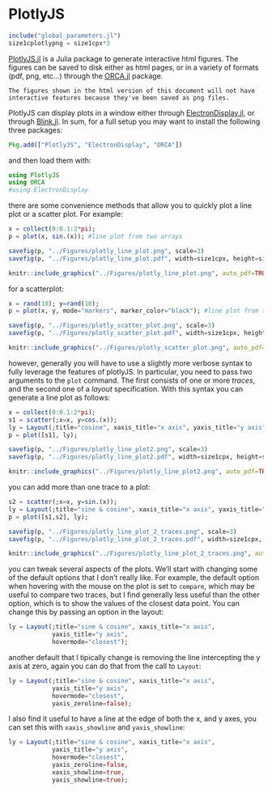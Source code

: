 # PlotlyJS {#plotlyJS}

```julia
include("global_parameters.jl")
size1cplotlypng = size1cpx*3
```

[PlotlyJS.jl](https://github.com/sglyon/PlotlyJS.jl) is a Julia package to generate interactive html figures. The figures can be saved to disk either as html pages, or in a variety of formats (pdf, png, etc...) through the [ORCA.jl](https://github.com/sglyon/ORCA.jl) package.

```block2
The figures shown in the html version of this document will not have interactive features because they've been saved as png files.
```
	
PlotlyJS can display plots in a window either through [ElectronDisplay.jl](https://github.com/queryverse/ElectronDisplay.jl), or through [Blink.jl](https://github.com/JunoLab/Blink.jl). In sum, for a full setup you may want to install the following three packages:

```julia
Pkg.add(["PlotlyJS", "ElectronDisplay", "ORCA"])
```

and then load them with:

```julia
using PlotlyJS
using ORCA
#using ElectronDisplay
```

there are some convenience methods that allow you to quickly plot a line plot or a scatter plot. For example:

```julia
x = collect(0:0.1:2*pi);
p = plot(x, sin.(x)); #line plot from two arrays
```

```julia
savefig(p, "../Figures/plotly_line_plot.png", scale=3)
savefig(p, "../Figures/plotly_line_plot.pdf", width=size1cpx, height=size1cpx)
```

```r
knitr::include_graphics("../Figures/plotly_line_plot.png", auto_pdf=TRUE)
```

for a scatterplot:

```julia
x = rand(10); y=rand(10);
p = plot(x, y, mode="markers", marker_color="black"); #line plot from two arrays
```

```julia
savefig(p, "../Figures/plotly_scatter_plot.png", scale=3)
savefig(p, "../Figures/plotly_scatter_plot.pdf", width=size1cpx, height=size1cpx)
```

```r
knitr::include_graphics("../Figures/plotly_scatter_plot.png", auto_pdf=TRUE)
```

however, generally you will have to use a slightly more verbose syntax to fully leverage the features of plotlyJS. In particular, you need to pass two arguments to the `plot` command. The first consists of one or more *traces*, and the second one of a *layout* specification. With this syntax you can generate a line plot as follows:

```julia
x = collect(0:0.1:2*pi);
s1 = scatter(;x=x, y=cos.(x));
ly = Layout(;title="cosine", xaxis_title="x axis", yaxis_title="y axis");
p = plot([s1], ly);
```

```julia
savefig(p, "../Figures/plotly_line_plot2.png", scale=3)
savefig(p, "../Figures/plotly_line_plot2.pdf", width=size1cpx, height=size1cpx)
```

```r
knitr::include_graphics("../Figures/plotly_line_plot2.png", auto_pdf=TRUE)
```

you can add more than one trace to a plot:

```julia
s2 = scatter(;x=x, y=sin.(x));
ly = Layout(;title="sine & cosine", xaxis_title="x axis", yaxis_title="y axis");
p = plot([s1,s2], ly);
```

```julia
savefig(p, "../Figures/plotly_line_plot_2_traces.png", scale=3)
savefig(p, "../Figures/plotly_line_plot_2_traces.pdf", width=size1cpx, height=size1cpx)
```

```r
knitr::include_graphics("../Figures/plotly_line_plot_2_traces.png", auto_pdf=TRUE)
```

you can tweak several aspects of the plots. We'll start with changing some of the default options that I don't really like. For example, the default option when hovering with the mouse on the plot is set to `compare`, which may be useful to compare two traces, but I find generally less useful than the other option, which is to show the values of the closest data point. You can change this by passing an option in the layout:

```julia
ly = Layout(;title="sine & cosine", xaxis_title="x axis",
            yaxis_title="y axis",
            hovermode="closest");
```

another default that I tipically change is removing the line intercepting the y axis at zero, again you can do that from the call to `Layout`:

```julia
ly = Layout(;title="sine & cosine", xaxis_title="x axis",
            yaxis_title="y axis",
            hovermode="closest",
            yaxis_zeroline=false);
```

I also find it useful to have a line at the edge of both the x, and y axes, you can set this with `xaxis_showline` and `yaxis_showline`:

```julia
ly = Layout(;title="sine & cosine", xaxis_title="x axis",
            yaxis_title="y axis",
            hovermode="closest",
            yaxis_zeroline=false,
            xaxis_showline=true,
            yaxis_showline=true);
```
